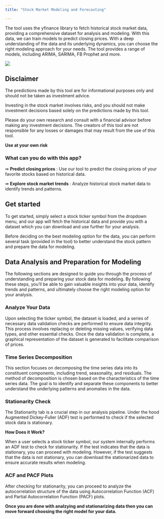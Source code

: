```yaml
---
title: "Stock Market Modeling and Forecasting"

---
```


The tool uses the yfinance library to fetch historical stock market data, providing a comprehensive dataset for analysis and modeling. With this data, we can train  models to predict closing prices. With a deep understanding of the data and its underlying dynamics, you can choose the right modeling approach for your needs. The tool provides a range of models, including ARIMA, SARIMA, FB Prophet and more. 

![](images/nasdaq.svg)

::: {.callout-important appearance="default"}

## Disclaimer

The predictions made by this tool are for informational purposes only and should not be taken as investment advice. 

Investing in the stock market involves risks, and you should not make investment decisions based solely on the predictions made by this tool.

Please do your own research and consult with a financial advisor before making any investment decisions. The creators of this tool are not responsible for any losses or damages that may result from the use of this tool.

**Use at your own risk**
:::




### What can you do with this app?

⇛ **Predict closing prices** : Use our tool to predict the closing prices of your favorite stocks based on historical data.

⇛ **Explore stock market trends** : Analyze historical stock market data to identify trends and patterns.


## Get started

To get started, simply select a stock ticker symbol from the dropdown menu, and our app will fetch the historical data and provide you with a dataset which you can download and use further for your analysis.

Before deciding on the best modeling option for the data, you can perform several task (provided in the tool) to better understand the stock pattern and prepare the data for modeling.


## Data Analysis and Preparation for Modeling

The following sections are designed to guide you through the process of understanding and preparing your stock data for modeling. By following these steps, you'll be able to gain valuable insights into your data, identify trends and patterns, and ultimately choose the right modeling option for your analysis.

### Analyze Your Data

Upon selecting the ticker symbol, the dataset is loaded, and a series of necessary data validation checks are performed to ensure data integrity. This process involves replacing or deleting missing values, verifying data types, and other essential checks. Once the data validation is complete, a graphical representation of the dataset is generated to facilitate comparison of prices.

### Time Series Decomposition

This section focuses on decomposing the time series data into its constituent components, including trend, seasonality, and residuals. The method of decomposition is chosen based on the characteristics of the time series data. The goal is to identify and separate these components to better understand the underlying patterns and anomalies in the data.

### Stationarity Check

The Stationarity tab is a crucial step in our analysis pipeline. Under the hood Augmented Dickey-Fuller (ADF) test is performed to check if the selected stock data is stationary.

**How Does it Work?**

When a user selects a stock ticker symbol, our system internally performs an ADF test to check for stationarity. If the test indicates that the data is stationary, you can proceed with modeling. However, if the test suggests that the data is not stationary, you can download the stationarized data to ensure accurate results when modeling.

### ACF and PACF Plots

After checking for stationarity, you can proceed to analyze the autocorrelation structure of the data using Autocorrelation Function (ACF) and Partial Autocorrelation Function (PACF) plots.

**Once you are done with analzying and stationarizing data then you can move forward choosing the right model for your data.**
